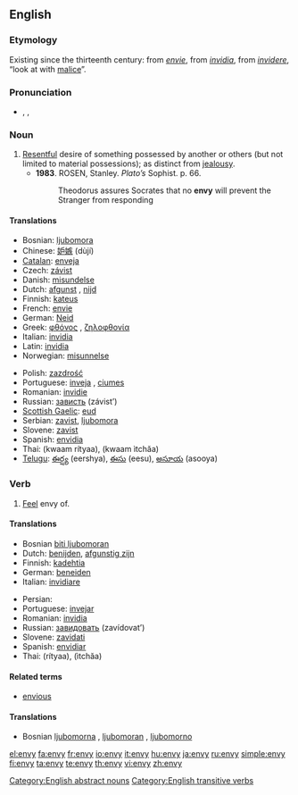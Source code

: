 ==English==

===Etymology===
Existing since the thirteenth century: from {{OF.}} ''[[envie#French|envie]]'', from {{L.}} ''[[invidia#Latin|invidia]]'', from ''[[invidere#Latin|invidere]]'', “look at with [[malice]]”.

===Pronunciation===
* {{UK}} {{enPR|ĕn'vē}}, {{IPA|/ˈɛnviː/}}, {{SAMPA|/"Envi:/}}

===Noun===
{{en-noun|envies|-}}

# [[resentful|Resentful]] desire of something possessed by another or others (but not limited to material possessions); as distinct from [[jealousy]].
#* '''1983'''.  ROSEN, Stanley.  ''Plato’s'' Sophist.  p. 66.
#*: Theodorus assures Socrates that no '''envy''' will prevent the Stranger from responding

====Translations====
{{trans-top|Envy (nounal sense)}}
*Bosnian: [[ljubomora]] {{f}}
*Chinese: [[妒嫉]] (dùjí)
*[[Catalan]]: [[enveja]] {{f}}
* Czech: [[závist]] {{f}}
*Danish: [[misundelse]]
*Dutch: [[afgunst]] {{f}}, [[nijd|nĳd]] {{m}}
*Finnish: [[kateus]] {{m}}
*French: [[envie]] {{f}}
*German: [[Neid]] {{m}}
*Greek: [[φθόνος]] {{m}}, [[ζηλοφθονία]] {{f}}
*Italian: [[invidia]] {{f}}
*Latin: [[invidia]] {{f}}
*Norwegian: [[misunnelse]]
{{trans-mid}}
*Polish: [[zazdrość]] {{f}}
*Portuguese: [[inveja]] {{f}}, [[ciumes]] {{m}}
*Romanian: [[invidie]] {{f}}
*Russian: [[зависть]] (závist’) {{f}}
*[[Scottish Gaelic]]: [[eud]] {{m}}
*Serbian: [[zavist]], [[ljubomora]]
*Slovene: [[zavist]] {{f}}
*Spanish: [[envidia]] {{f}}
*Thai: {{THchar|[[ความริษยา]]}} (kwaam rítyaa), {{THchar|[[ความอิจฉา]]}} (kwaam ìtchăa)
*[[Telugu]]: [[ఈర్ష్య]] (eershya), [[ఈసు]] (eesu), [[అసూయ]] (asooya)
{{trans-bottom}}

===Verb===
{{en-verb|env|i|ed}}

# [[feel|Feel]] envy of.

====Translations====
{{trans-top|Envy (verbal sense)}}
*Bosnian [[biti ljubomoran]]
*Dutch: [[benijden|benĳden]], [[afgunstig zijn|afgunstig zĳn]]
*Finnish: [[kadehtia]]
*German: [[beneiden]]
*Italian: [[invidiare]]
{{trans-mid}}
*Persian: {{FAchar|[[حسادت ورزیدن]]}}
*Portuguese: [[invejar]]
*Romanian: [[invidia]]
*Russian: [[завидовать]] (zavídovat’) {{f}}
*Slovene: [[zavidati]]
*Spanish: [[envidiar]]
*Thai: {{THchar|[[ริษยา]]}} (rítyaa), {{THchar|[[อิจฉา]]}} (ìtchăa)
{{trans-bottom}}

====Related terms====
* [[envious]]

====Translations====
{{trans-top|Translations to be checked}}
*Bosnian [[ljubomorna]] {{f}}, [[ljubomoran]] {{m}}, [[ljubomorno]] {{n}}
{{trans-bottom}}

[[Category:English abstract nouns]]
[[Category:English transitive verbs]]

[[el:envy]]
[[fa:envy]]
[[fr:envy]]
[[io:envy]]
[[it:envy]]
[[hu:envy]]
[[ja:envy]]
[[ru:envy]]
[[simple:envy]]
[[fi:envy]]
[[ta:envy]]
[[te:envy]]
[[th:envy]]
[[vi:envy]]
[[zh:envy]]